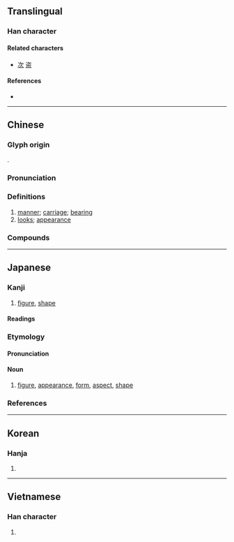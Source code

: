 {{character info}}
==Translingual==

===Han character===
{{Han char|rn=38|rad=女|as=06|sn=9|four=37404|canj=IOV,MOV|ids=⿱次女}}

====Related characters====
* [[次]] [[盗]]

====References====
* {{Han ref|kx=0261.220|dkj=06257|dj=0527.250|hdz=21047.060|uh=59FF|ud=23039|bh=ABBA|bd=43962}}

----

==Chinese==
{{zh-forms}}

===Glyph origin===
{{Han etym}}
{{Han compound|次|女|t2=woman|ls=psc|c1=p|c2=s}}.

===Pronunciation===
{{zh-pron
|m=zī
|c=zi1
|h=pfs=chṳ̂
|md=cṳ̆
|mn=qz:chir/tw,xm,zz:chu
|mn-t=ze1
|mc=y
|oc=y
|cat=n
}}

===Definitions===
{{zh-hanzi}}

# [[manner]]; [[carriage]]; [[bearing]]
# [[looks]]; [[appearance]]

===Compounds===
{{zh-der|中姿|丰姿|丰姿冶麗|丰姿綽約|仙姿|仙姿玉色|低姿勢|低姿態|國色天姿|多姿多采|多彩多姿|多采多姿|天姿|天姿國色|姱姿|姿勢|姿姿媚媚|姿媚|姿態|姿色|姿質|姿首|婀娜多姿|媚姿姿|嬌姿|掩映生姿|搔頭弄姿|搔首弄姿|搖曳生姿|擺姿勢|毛施淑姿|淑姿|濁質凡姿|瑰姿|瓊姿|神姿|絢麗多姿|綽約多姿|舞姿|花柳之姿|英姿|英姿煥發|英姿邁往|英姿颯爽|蒲柳之姿|豔姿|郎才女姿|雄姿|顧影弄姿|顧盼生姿|風姿|風姿瀟灑|風姿綽約|颯爽英姿|鶴骨松姿|龍章鳳姿|龍鳳之姿}}

----

==Japanese==

===Kanji===
{{ja-kanji|grade=6|rs=女06}}

# [[figure]], [[shape]]

====Readings====
{{ja-readings
|goon=し
|kanon=し
|kun=すがた-
}}

===Etymology===
{{ja-kanjitab|すがた|yomi=k}}
{{rfe|ja}}

====Pronunciation====
{{ja-pron|すがた|acc=1|acc_ref=DJR}}

====Noun====
{{ja-noun|すがた}}

# [[figure]], [[appearance]], [[form]], [[aspect]], [[shape]]
#: {{ja-usex|[[刻%々]]と'''姿'''を[[変える]][[雲]]|こく%こく と '''すがた''' を かえる くも|the clouds, continuously changing their '''shape'''}}
#: {{ja-usex|[[着%物]]%'''姿'''を[[見せる]]|き%もの-%'''すがた''' を みせる|to present one's kimonoed '''self'''}}
#: {{ja-usex|○○の[[愛国者]]としての'''姿'''|○○ の あいこくしゃ と して の '''すがた'''|the '''aspect''' of X as a patriot}}

===References===
<references />

----

==Korean==

===Hanja===
{{ko-hanja|hangeul=자|rv=ja|mr=cha}}

# {{rfdef|ko|sort=女06}}

----

==Vietnamese==

===Han character===
{{vi-readings|reading=tư|rs=女06}}

# {{rfdef|vi|sort=女06}}